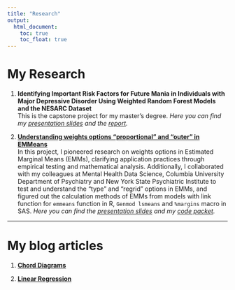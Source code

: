 ```yaml
---
title: "Research"
output: 
  html_document:
    toc: true
    toc_float: true
---
```


# My Research

1. **Identifying Important Risk Factors for Future Mania in Individuals with Major Depressive Disorder Using Weighted Random Forest Models and the NESARC Dataset**  
This is the capstone project for my master's degree. *Here you can find my [presentation slides](library/practicum project/mwPracticum_JialiangHua_final2.pptx) and the [report](library/practicum project/Practicum Report_JialiangHua.pdf).*

2. [**Understanding weights options "proportional" and "outer" in EMMeans**](z_understand_weights_prop_outer_in_emmeans.html)  
In this project, I pioneered research on weights options in Estimated Marginal Means (EMMs), clarifying application practices through empirical testing and mathematical analysis. Additionally, I collaborated with my colleagues at Mental Health Data Science, Columbia University Department of Psychiatry and New York State Psychiatric Institute to test and understand the “type” and “regrid” options in EMMs, and figured out the calculation methods of EMMs from models with link function for `emmeans` function in R, `Genmod lsmeans` and `%margins` macro in SAS. *Here you can find the [presentation slides](library/Adjusted means sharpen-the-axe Dec 6 2023.pptx) and my [code packet](z_understand_weights_prop_outer_in_emmeans.html#mypacket).*

***

# My blog articles

1. [**Chord Diagrams**](z_chord_diagram.html)

2. [**Linear Regression**](z_linear_regression.html)
